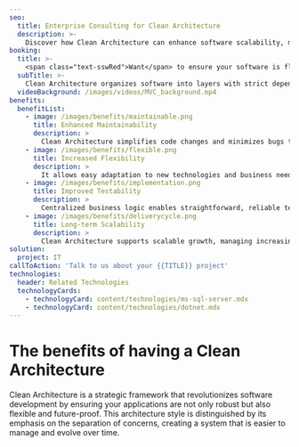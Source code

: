 ```yaml
---
seo:
  title: Enterprise Consulting for Clean Architecture
  description: >-
    Discover how Clean Architecture can enhance software scalability, maintainability, and flexibility for your development projects.
booking:
  title: >-
    <span class="text-sswRed">Want</span> to ensure your software is flexible and maintainable?
  subTitle: >-
    Clean Architecture organizes software into layers with strict dependencies to improve flexibility and maintainability.
  videoBackground: /images/videos/MVC_background.mp4
benefits:
  benefitList:
    - image: /images/benefits/maintainable.png
      title: Enhanced Maintainability
      description: >
        Clean Architecture simplifies code changes and minimizes bugs through clear, layered responsibilities.
    - image: /images/benefits/flexible.png
      title: Increased Flexibility
      description: >
        It allows easy adaptation to new technologies and business needs by decoupling system components.
    - image: /images/benefits/implementation.png
      title: Improved Testability
      description: >
        Centralized business logic enables straightforward, reliable testing away from UI and database influences.
    - image: /images/benefits/deliverycycle.png
      title: Long-term Scalability
      description: >
        Clean Architecture supports scalable growth, managing increasing complexity without hindering development.
solution:
  project: IT
callToAction: 'Talk to us about your {{TITLE}} project'
technologies:
  header: Related Technologies
  technologyCards:
    - technologyCard: content/technologies/ms-sql-server.mdx
    - technologyCard: content/technologies/dotnet.mdx
---
```


# The benefits of having a **Clean Architecture**

<VideoEmbed url="https://www.youtube.com/watch?v=B9owh0BL7Y4" caption="Clean Architecture in 5 minutes with Jason Taylor and Piers Sinclair | NDC Melbourne 2022" duration="6 mins" />

Clean Architecture is a strategic framework that revolutionizes software development by ensuring your applications are not only robust but also flexible and future-proof. This architecture style is distinguished by its emphasis on the separation of concerns, creating a system that is easier to manage and evolve over time.
